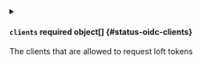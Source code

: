 

<PartialEnabled />


<PartialWildcardRedirect />



<details className="config-field" data-expandable="true">
<summary>

#### `clients` <span className="config-field-required" data-required="true">required</span> <span className="config-field-type">object[]</span> <span className="config-field-default"></span> <span className="config-field-enum"></span> {#status-oidc-clients}

The clients that are allowed to request loft tokens

</summary>

<PartialClientsreference />


</details>
